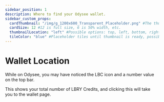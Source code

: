 ---
sidebar_position: 1
description: Where to find your Odysee wallet.
sidebar_custom_props:
  cardThumbnail: "/img/g_1200x600_Transparent_Placeholder.png" #The thumbnail on the category card.
  cardSize: 12 #12 is full size, 6 is 50% width, etc.
  thumbnailLocation: "left" #Possible options: top, left, bottom, right, none
  tileColor: "blue" #Placeholder tiles until thumbnail is ready, possible options: blue, cream, darkpurple, lightpurple, mauve, orange, pink, none
---

# Wallet Location

While on Odysee, you may have noticed the LBC icon and a number value on the top bar.

This shows your total number of LBRY Credits, and clicking this will take you to the wallet page.